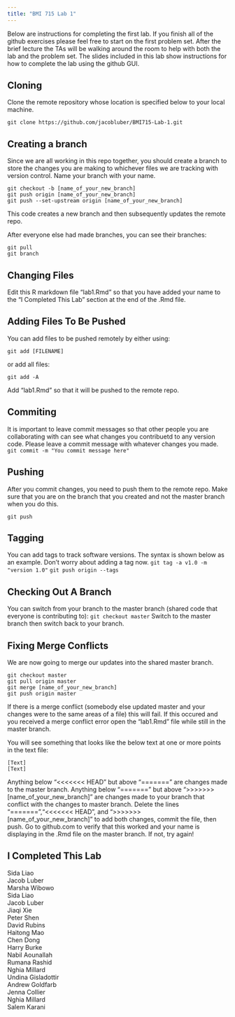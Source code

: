 ```yaml
---
title: "BMI 715 Lab 1"
---
```


Below are instructions for completing the first lab. If you finish all of the github exercises please feel free to start on the first problem set. After the brief lecture the TAs will be walking around the room to help with both the lab and the problem set. The slides included in this lab show instructions for how to complete the lab using the github GUI.

## Cloning

Clone the remote repository whose location is specified below to your local machine.

```
git clone https://github.com/jacobluber/BMI715-Lab-1.git
```

## Creating a branch
Since we are all working in this repo together, you should create a branch to store the changes you are making to whichever files we are tracking with version control. Name your branch with your name.
```
git checkout -b [name_of_your_new_branch]
git push origin [name_of_your_new_branch]
git push --set-upstream origin [name_of_your_new_branch]
```
This code creates a new branch and then subsequently updates the remote repo.

After everyone else had made branches, you can see their branches:

```
git pull
git branch
```

## Changing Files

Edit this R markdown file "lab1.Rmd" so that you have added your name to the "I Completed This Lab" section at the end of the .Rmd file.


## Adding Files To Be Pushed

You can add files to be pushed remotely by either using:

```git add [FILENAME]```

or add all files:

```git add -A```

Add "lab1.Rmd" so that it will be pushed to the remote repo.

## Commiting

It is important to leave commit messages so that other people you are collaborating with can see what changes you contribuetd to any version code. Please leave a commit message with whatever changes you made.
```git commit -m "You commit message here"```

## Pushing
After you commit changes, you need to push them to the remote repo. Make sure that you are on the branch that you created and not the master branch when you do this.

```git push```

## Tagging

You can add tags to track software versions. The syntax is shown below as an example. Don't worry about adding a tag now.
```git tag -a v1.0 -m "version 1.0"```
```git push origin --tags```

## Checking Out A Branch

You can switch from your branch to the master branch (shared code that everyone is contributing to):
```git checkout master```
Switch to the master branch then switch back to your branch.


## Fixing Merge Conflicts
We are now going to merge our updates into the shared master branch.
```
git checkout master
git pull origin master
git merge [name_of_your_new_branch]
git push origin master
```
If there is a merge conflict (somebody else updated master and your changes were to the same areas of a file) this will fail. If this occured and you received a merge conflict error open the "lab1.Rmd" file while still in the master branch.

You will see something that looks like the below text at one or more points in the text file:
```
[Text]
[Text]

```

Anything below "<<<<<<< HEAD" but above "=======" are changes made to the master branch. Anything below "=======" but above ">>>>>>> [name_of_your_new_branch]" are changes made to your branch that conflict with the changes to master branch. Delete the lines "=======","<<<<<<< HEAD", and ">>>>>>> [name_of_your_new_branch]" to add both changes, commit the file, then push. Go to github.com to verify that this worked and your name is displaying in the .Rmd file on the master branch. If not, try again!

## I Completed This Lab
Sida Liao  
Jacob Luber  
Marsha Wibowo  
Sida Liao  
Jacob Luber  
Jiaqi Xie  
Peter Shen  
David Rubins  
Haitong Mao  
Chen Dong  
Harry Burke  
Nabil Aounallah  
Rumana Rashid  
Nghia Millard  
Undina Gisladottir  
Andrew Goldfarb  
Jenna Collier  
Nghia Millard  
Salem Karani  
